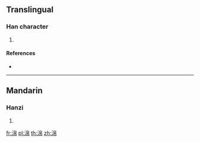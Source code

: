 {{character info/new}}
==Translingual==

===Han character===
{{Han char|rn=85|rad=水|as=08|sn=11|four=|canj=EHAB|ids=⿰氵帛}}

# {{defn|Han|sort=水08}}

====References====
* {{Han ref|kx=0633.100|dkj=17708|hdz=31652.060|uh=6DFF|ud=28159}}

----

==Mandarin==

===Hanzi===
{{cmn-hanzi|pin=[[mì]] ([[mi4]])|wg=mi<sup>4</sup>}}

# {{defn|lang=cmn|sort=水08}}

[[fr:淿]]
[[pl:淿]]
[[th:淿]]
[[zh:淿]]